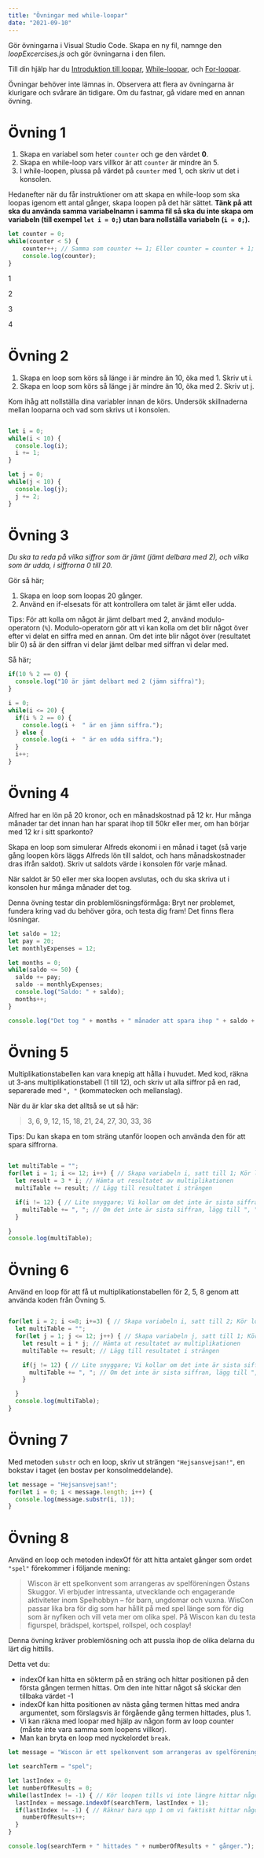 ```yaml
---
title: "Övningar med while-loopar"
date: "2021-09-10"
---
```


Gör övningarna i Visual Studio Code. Skapa en ny fil, namnge den _loopExcercises.js_ och gör övningarna i den filen.

Till din hjälp har du [Introduktion till loopar](https://guteteknik.netlify.app/prog1/iterationssatser/intro), [While-loopar](https://guteteknik.netlify.app/prog1/iterationssatser/while/), och [For-loopar](https://guteteknik.netlify.app/prog1/iterationssatser/for).

Övningar behöver inte lämnas in. Observera att flera av övningarna är klurigare och svårare än tidigare. Om du fastnar, gå vidare med en annan övning.

# Övning 1

1. Skapa en variabel som heter `counter` och ge den värdet **0**.
2. Skapa en while-loop vars villkor är att `counter` är mindre än 5.
3. I while-loopen, plussa på värdet på `counter` med 1, och skriv ut det i konsolen.

Hedanefter när du får instruktioner om att skapa en while-loop som ska loopas igenom ett antal gånger, skapa loopen på det här sättet. **Tänk på att ska du använda samma variabelnamn i samma fil så ska du inte skapa om variabeln (till exempel `let i = 0;`) utan bara nollställa variabeln (`i = 0;`).**

<PracticeContainer>

```javascript
let counter = 0;
while(counter < 5) {
    counter++; // Samma som counter += 1; Eller counter = counter + 1;
    console.log(counter);
}
```

<Result>

1

2

3

4

</Result>

</PracticeContainer>

# Övning 2

1. Skapa en loop som körs så länge i är mindre än 10, öka med 1. Skriv ut i.
2. Skapa en loop som körs så länge j är mindre än 10, öka med 2. Skriv ut j.

Kom ihåg att nollställa dina variabler innan de körs.
Undersök skillnaderna mellan looparna och vad som skrivs ut i konsolen.

<PracticeContainer>

```javascript

let i = 0;
while(i < 10) {
  console.log(i);
  i += 1;
}

let j = 0;
while(j < 10) {
  console.log(j);
  j += 2;
}

```

<PracticeContainer/>

# Övning 3
*Du ska ta reda på vilka siffror som är jämt (jämt delbara med 2), och vilka som är udda, i siffrorna 0 till 20.*

Gör så här;

1. Skapa en loop som loopas 20 gånger.
2. Använd en if-elsesats för att kontrollera om talet är jämt eller udda.

Tips: För att kolla om något är jämt delbart med 2, använd modulo-operatorn (`%`).
Modulo-operatorn gör att vi kan kolla om det blir något över efter vi delat en siffra med en annan. Om det inte blir något över (resultatet blir 0) så är den siffran vi delar jämt delbar med siffran vi delar med.

Så här;

```javascript
if(10 % 2 == 0) {
  console.log("10 är jämt delbart med 2 (jämn siffra)");
}
```

<PracticeContainer>

```javascript
i = 0;
while(i <= 20) {
  if(i % 2 == 0) {
    console.log(i +  " är en jämn siffra.");
  } else {
    console.log(i +  " är en udda siffra.");
  }
  i++;
}
```

</PracticeContainer>


# Övning 4
Alfred har en lön på 20 kronor, och en månadskostnad på 12 kr. Hur många månader tar det innan han har sparat ihop till 50kr eller mer, om han börjar med 12 kr i sitt sparkonto?

Skapa en loop som simulerar Alfreds ekonomi i en månad i taget (så varje gång loopen körs läggs Alfreds lön till saldot, och hans månadskostnader dras ifrån saldot). Skriv ut saldots värde i konsolen för varje månad.

När saldot är 50 eller mer ska loopen avslutas, och du ska skriva ut i konsolen hur många månader det tog.

Denna övning testar din problemlösningsförmåga: Bryt ner problemet, fundera kring vad du behöver göra, och testa dig fram! Det finns flera lösningar.

<PracticeContainer>

```javascript
let saldo = 12;
let pay = 20;
let monthlyExpenses = 12;

let months = 0;
while(saldo <= 50) {
  saldo += pay;
  saldo -= monthlyExpenses;
  console.log("Saldo: " + saldo);
  months++;
}

console.log("Det tog " + months + " månader att spara ihop " + saldo + "kr.");
```

</PracticeContainer>

# Övning 5
Multiplikationstabellen kan vara knepig att hålla i huvudet.
Med kod, räkna ut 3-ans multiplikationstabell (1 till 12), och skriv ut alla siffror på en rad, separerade med `", "` (kommatecken och mellanslag).

När du är klar ska det alltså se ut så här:

> 3, 6, 9, 12, 15, 18, 21, 24, 27, 30, 33, 36

Tips: Du kan skapa en tom sträng utanför loopen och använda den för att spara siffrorna.

<PracticeContainer>

```javascript

let multiTable = "";
for(let i = 1; i <= 12; i++) { // Skapa variabeln i, satt till 1; Kör loopen så länge i är mindre eller lika med 12; Lägg till 1 till i
  let result = 3 * i; // Hämta ut resultatet av multiplikationen
  multiTable += result; // Lägg till resultatet i strängen

  if(i != 12) { // Lite snyggare; Vi kollar om det inte är sista siffran
    multiTable += ", "; // Om det inte är sista siffran, lägg till ", "
  }

}
console.log(multiTable);

```

</PracticeContainer>

# Övning 6
Använd en loop för att få ut multiplikationstabellen för 2, 5, 8 genom att använda koden från Övning 5.

<PracticeContainer>

```javascript

for(let i = 2; i <=8; i+=3) { // Skapa variabeln i, satt till 2; Kör loopen så länge i är mindre eller lika med 8; Lägg till 3 till i
  let multiTable = "";
  for(let j = 1; j <= 12; j++) { // Skapa variabeln j, satt till 1; Kör loopen så länge j är mindre eller lika med 12; Lägg till 1 till j
    let result = i * j; // Hämta ut resultatet av multiplikationen
    multiTable += result; // Lägg till resultatet i strängen

    if(j != 12) { // Lite snyggare; Vi kollar om det inte är sista siffran
      multiTable += ", "; // Om det inte är sista siffran, lägg till ", "
    }

  }
  console.log(multiTable);
}

```

</PracticeContainer>

# Övning 7

Med metoden `substr` och en loop, skriv ut strängen `"Hejsansvejsan!"`, en bokstav i taget (en bostav per konsolmeddelande).

<PracticeContainer>

```javascript
let message = "Hejsansvejsan!";
for(let i = 0; i < message.length; i++) {
  console.log(message.substr(i, 1));
}
```

</PracticeContainer>

# Övning 8
Använd en loop och metoden indexOf för att hitta antalet gånger som ordet `"spel"` förekommer i följande mening:

> Wiscon är ett spelkonvent som arrangeras av spelföreningen Östans Skuggor. Vi erbjuder intressanta, utvecklande och engagerande aktiviteter inom Spelhobbyn – för barn, ungdomar och vuxna. WisCon passar lika bra för dig som har hållit på med spel länge som för dig som är nyfiken och vill veta mer om olika spel. På Wiscon kan du testa figurspel, brädspel, kortspel, rollspel, och cosplay!

Denna övning kräver problemlösning och att pussla ihop de olika delarna du lärt dig hittills.

Detta vet du:
- indexOf kan hitta en sökterm på en sträng och hittar positionen på den första gången termen hittas. Om den inte hittar något så skickar den tillbaka värdet -1
- indexOf kan hitta positionen av nästa gång termen hittas med andra argumentet, som förslagsvis är förgående gång termen hittades, plus 1.
- Vi kan räkna med loopar med hjälp av någon form av loop counter (måste inte vara samma som loopens villkor).
- Man kan bryta en loop med nyckelordet `break`.

<PracticeContainer>

```javascript
let message = "Wiscon är ett spelkonvent som arrangeras av spelföreningen Östans Skuggor. Vi erbjuder intressanta, utvecklande och engagerande aktiviteter inom Spelhobbyn – för barn, ungdomar och vuxna. WisCon passar lika bra för dig som har hållit på med spel länge som för dig som är nyfiken och vill veta mer om olika spel. På Wiscon kan du testa figurspel, brädspel, kortspel, rollspel, och cosplay!".toLowerCase(); // Vi kan köra metoden toLowerCase direkt när vi skapar strängen. På så sätt hittar vi alla förekomster av "spel" oavsett om det är stor eller liten bokstav.

let searchTerm = "spel";

let lastIndex = 0;
let numberOfResults = 0;
while(lastIndex != -1) { // Kör loopen tills vi inte längre hittar något
  lastIndex = message.indexOf(searchTerm, lastIndex + 1);
  if(lastIndex != -1) { // Räknar bara upp 1 om vi faktiskt hittar något
    numberOfResults++;
  }
}

console.log(searchTerm + " hittades " + numberOfResults + " gånger.");
```

</PracticeContainer>